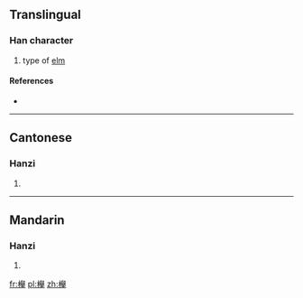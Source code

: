 {{also|欅}}<!-- seem to be variants of same char, [[zelkova]], which is related to [[elm]] -->
{{also|榉}}
==Translingual==

===Han character===
{{Han char|rn=75|rad=木|as=17|sn=21|four=4795<sub>2</sub>|canj=木竹金手 (DHCQ)}}

# type of [[elm]]

====References====
* {{Han ref|kx=0562.101|hdz=21317.030|uh=6AF8|ud=27384|bh=F5D1|bd=62929}}

----

==Cantonese==

===Hanzi===
{{yue-hanzi|jyut=|y=geui2|sim=榉}}

# {{defn|lang=yue|sort=木17}}

----

==Mandarin==

===Hanzi===
{{cmn-hanzi|sim=榉|pin=[[jǔ]] ([[ju3]])|wg=chü<sup>3</sup>}}

# {{defn|lang=cmn|sort=木17}}

[[fr:櫸]]
[[pl:櫸]]
[[zh:櫸]]
